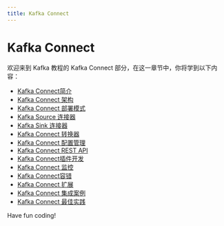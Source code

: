 ```yaml
---
title: Kafka Connect
---
```


# Kafka Connect

欢迎来到 Kafka 教程的 Kafka Connect 部分，在这一章节中，你将学到以下内容：

- [Kafka Connect简介](./0-introduction-to-kafka-connect.mdx)
- [Kafka Connect 架构](./1-kafka-connect-architecture.mdx)
- [Kafka Connect 部署模式](./2-kafka-connect-deployment-model.mdx)
- [Kafka Source 连接器](./3-kafka-source-connector.mdx)
- [Kafka Sink 连接器](./4-kafka-sink-connector.mdx)
- [Kafka Connect 转换器](./5-kafka-connect-converter.mdx)
- [Kafka Connect 配置管理](./6-kafka-connect-configuration-management.mdx)
- [Kafka Connect REST API](./7-kafka-connect-rest-api.mdx)
- [Kafka Connect插件开发](./8-kafka-connect-plugin-development.mdx)
- [Kafka Connect 监控](./9-kafka-connect-monitoring.mdx)
- [Kafka Connect容错](./10-kafka-connect-fault-tolerance.mdx)
- [Kafka Connect 扩展](./11-kafka-connect-extension.mdx)
- [Kafka Connect 集成案例](./12-kafka-connect-integration-case.mdx)
- [Kafka Connect 最佳实践](./13-kafka-connect-best-practices.mdx)

Have fun coding!